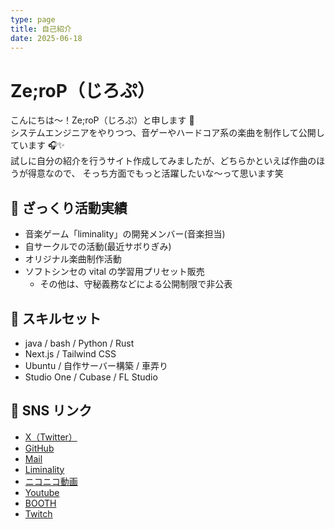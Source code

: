 ```yaml
---
type: page
title: 自己紹介
date: 2025-06-18
---
```


# Ze;roP（じろぷ）

こんにちは〜！Ze;roP（じろぷ）と申します 💖  
システムエンジニアをやりつつ、音ゲーやハードコア系の楽曲を制作して公開しています 🎧✨  
試しに自分の紹介を行うサイト作成してみましたが、どちらかといえば作曲のほうが得意なので、
そっち方面でもっと活躍したいな～って思います笑

## 🚶 ざっくり活動実績

- 音楽ゲーム「liminality」の開発メンバー(音楽担当)
- 自サークルでの活動(最近サボりぎみ)
- オリジナル楽曲制作活動
- ソフトシンセの vital の学習用プリセット販売
  - その他は、守秘義務などによる公開制限で非公表

## 🔧 スキルセット

- java / bash / Python / Rust
- Next.js / Tailwind CSS
- Ubuntu / 自作サーバー構築 / 車弄り
- Studio One / Cubase / FL Studio

## 💫 SNS リンク

- [X（Twitter）](https://x.com/datui2525)
- [GitHub](https://github.com/zerodatu)
- [Mail](mailto:datutarousmile@gmail.com)
- [Liminality](https://liminality.ninja/)
- [ニコニコ動画](https://www.nicovideo.jp/user/21415478)
- [Youtube](https://www.youtube.com/@zeropofficial7849)
- [BOOTH](https://zeroooooop.booth.pm/)
- [Twitch](https://www.twitch.tv/zerop_music)